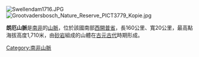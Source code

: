 [[Image:Swellendam1716.JPG|right]]
[[Image:Grootvadersbosch_Nature_Reserve_PICT3779_Kopie.jpg|thumb]]

'''朗厄山脈'''是[[南非|南非]]的[[山脈|山脈]]，位於該國南部[[西開普省|西開普省]]，長160公里、寬20公里，最高點海拔高度1,710米，由[[砂岩|砂岩]]組成的山體在[[古元古代|古元古代]]時期形成。

{{SouthAfrica-geo-stub}}
[[Category:南非山脈|Category:南非山脈]]